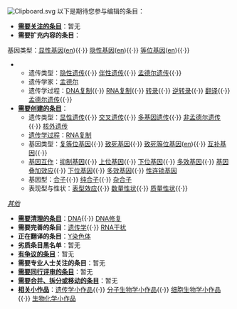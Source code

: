 [[Image:Clipboard.svg|right]] 
以下是期待您参与编辑的条目：
*'''[[Wikipedia:需要关注的页面|需要关注的条目]]'''：暂无
*'''需要扩充内容的条目'''：
基因类型：[[显性基因|显性基因]]([[:en:dominant_gene|en]]){{·}} [[隐性基因|隐性基因]]([[:en:recessive_gene|en]]){{·}} [[等位基因|等位基因]]([[:en:Allele|en]]){{·}}
**遗传类型：[[隐性遗传|隐性遗传]]{{·}} [[伴性遗传|伴性遗传]]{{·}} [[孟德尔遗传|孟德尔遗传]]{{·}} 
**遗传学家：[[孟德尔|孟德尔]]
**遗传学过程：[[DNA复制|DNA复制]]{{·}} [[RNA复制|RNA复制]]{{·}} [[转录|转录]]{{·}} [[逆转录|逆转录]]{{·}} [[翻译_(遗传学)|翻译]]{{·}} [[孟德尔遗传|孟德尔遗传]]{{·}} 
* '''[[Wikipedia:条目请求|需要创建的条目]]'''：
**遗传类型：[[显性遗传|显性遗传]]{{·}} [[交叉遗传|交叉遗传]]{{·}} [[多基因遗传|多基因遗传]]{{·}} [[非孟德尔遗传|非孟德尔遗传]]{{·}} [[核外遗传|核外遗传]]
**[[遗传学过程|遗传学过程]]：[[RNA复制|RNA复制]]
**基因类型：[[复等位基因|复等位基因]]{{·}} [[致死基因|致死基因]]{{·}} [[致死等位基因|致死等位基因]]([[:en:Lethal_alleles|en]]){{·}} [[互补基因|互补基因]]{{·}} 
**[[基因互作|基因互作]]：[[抑制基因|抑制基因]]{{·}} [[上位基因|上位基因]]{{·}} [[下位基因|下位基因]]{{·}} [[多效基因|多效基因]]{{·}} [[基因叠加效应|基因叠加效应]]{{·}} [[下位基因|下位基因]]{{·}} [[多效基因|多效基因]]{{·}} [[性连锁基因|性连锁基因]]
**基因型：[[合子|合子]]{{·}} [[纯合子|纯合子]]{{·}} [[杂合子|杂合子]]
**表现型与性状：[[表型效应|表型效应]]{{·}} [[数量性状|数量性状]]{{·}} [[质量性状|质量性状]]{{·}} 
''[[Wikipedia:分子生物学维基计划/需要创建的条目|其他]]''
* '''[[Wikipedia:清理|需要清理的条目]]'''：[[DNA|DNA]]{{·}} [[DNA修复|DNA修复]]
*'''需要完善的条目'''：[[遗传学|遗传学]]{{·}} [[RNA干扰|RNA干扰]]
*'''正在翻译的条目'''：[[Y染色体|Y染色体]]
*'''劣质条目黑名单'''：暂无
* '''[[Wikipedia:准确性争议|有争议的条目]]'''：暂无
* '''需要专业人士关注的条目'''：暂无
*'''[[Wikipedia:同行评审|需要同行评审的条目]]'''：暂无
* '''[[Wikipedia:合并和移动页面|需要合并、拆分或移动的条目]]'''：暂无
* '''[[Wikipedia:小作品|相关小作品]]'''：[[:Category:遗传学小作品|遗传学小作品]]{{·}} [[:Category:分子生物学小作品|分子生物学小作品]]{{·}} [[:Category:细胞生物学小作品|细胞生物学小作品]]{{·}} [[:Category:生物化学小作品|生物化学小作品]]
{{Current MCB COTM}}